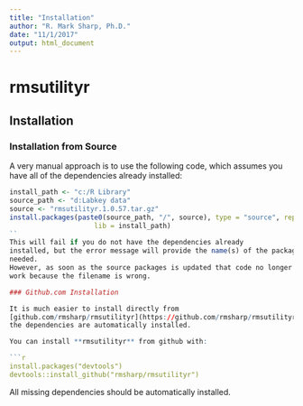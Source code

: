 ```yaml
---
title: "Installation"
author: "R. Mark Sharp, Ph.D."
date: "11/1/2017"
output: html_document
---
```


# rmsutilityr
## Installation

### Installation from Source
A very manual approach is to use the following code, which
assumes you have all of the dependencies already installed:

```r
install_path <- "c:/R Library"
source_path <- "d:Labkey data"
source <- "rmsutilityr.1.0.57.tar.gz"
install.packages(paste0(source_path, "/", source), type = "source", repos = NULL,
                     lib = install_path)
``
This will fail if you do not have the dependencies already 
installed, but the error message will provide the name(s) of the packages 
needed.
However, as soon as the source packages is updated that code no longer 
work because the filename is wrong.

### Github.com Installation

It is much easier to install directly from
[github.com/rmsharp/rmsutilityr](https://github.com/rmsharp/rmsutilityr) as all of 
the dependencies are automatically installed.

You can install **rmsutilityr** from github with:

```r
install.packages("devtools")
devtools::install_github("rmsharp/rmsutilityr")

```

All missing dependencies should be automatically installed.
